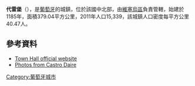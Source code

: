 {{Coord|40|54|N|7|56|W|display=title}}

'''代雷堡'''（{{lang-pt|Castro Daire}}），是[[葡萄牙|葡萄牙]]的城鎮，位於該國中北部，由[[維塞烏區|維塞烏區]]負責管轄，始建於1185年，面積379.04平方公里，2011年人口15,339，該城鎮人口密度每平方公里40.47人。

==參考資料==
*[http://www.cm-castrodaire.pt/ Town Hall official website]{{Wayback|url=http://www.cm-castrodaire.pt/ |date=20201113181810 }}
*[http://www.flickr.com/photos/vitor107/sets/72057594048321931/ Photos from Castro Daire]{{Wayback|url=http://www.flickr.com/photos/vitor107/sets/72057594048321931/ |date=20190417051731 }}

{{Portugal-geo-stub}}
[[Category:葡萄牙城市|Category:葡萄牙城市]]